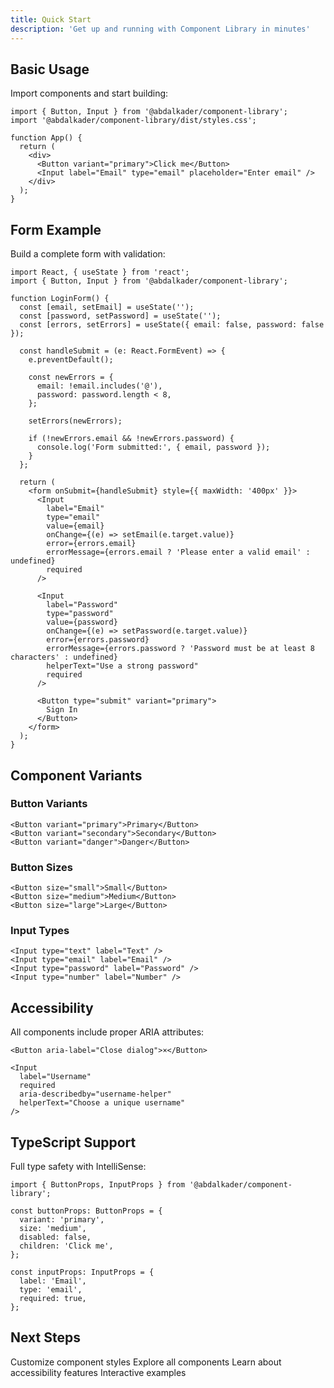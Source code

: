 ```yaml
---
title: Quick Start
description: 'Get up and running with Component Library in minutes'
---
```


## Basic Usage

Import components and start building:

```tsx
import { Button, Input } from '@abdalkader/component-library';
import '@abdalkader/component-library/dist/styles.css';

function App() {
  return (
    <div>
      <Button variant="primary">Click me</Button>
      <Input label="Email" type="email" placeholder="Enter email" />
    </div>
  );
}
```

## Form Example

Build a complete form with validation:

```tsx
import React, { useState } from 'react';
import { Button, Input } from '@abdalkader/component-library';

function LoginForm() {
  const [email, setEmail] = useState('');
  const [password, setPassword] = useState('');
  const [errors, setErrors] = useState({ email: false, password: false });

  const handleSubmit = (e: React.FormEvent) => {
    e.preventDefault();
    
    const newErrors = {
      email: !email.includes('@'),
      password: password.length < 8,
    };
    
    setErrors(newErrors);
    
    if (!newErrors.email && !newErrors.password) {
      console.log('Form submitted:', { email, password });
    }
  };

  return (
    <form onSubmit={handleSubmit} style={{ maxWidth: '400px' }}>
      <Input
        label="Email"
        type="email"
        value={email}
        onChange={(e) => setEmail(e.target.value)}
        error={errors.email}
        errorMessage={errors.email ? 'Please enter a valid email' : undefined}
        required
      />
      
      <Input
        label="Password"
        type="password"
        value={password}
        onChange={(e) => setPassword(e.target.value)}
        error={errors.password}
        errorMessage={errors.password ? 'Password must be at least 8 characters' : undefined}
        helperText="Use a strong password"
        required
      />
      
      <Button type="submit" variant="primary">
        Sign In
      </Button>
    </form>
  );
}
```

## Component Variants

### Button Variants

```tsx
<Button variant="primary">Primary</Button>
<Button variant="secondary">Secondary</Button>
<Button variant="danger">Danger</Button>
```

### Button Sizes

```tsx
<Button size="small">Small</Button>
<Button size="medium">Medium</Button>
<Button size="large">Large</Button>
```

### Input Types

```tsx
<Input type="text" label="Text" />
<Input type="email" label="Email" />
<Input type="password" label="Password" />
<Input type="number" label="Number" />
```

## Accessibility

All components include proper ARIA attributes:

```tsx
<Button aria-label="Close dialog">×</Button>

<Input
  label="Username"
  required
  aria-describedby="username-helper"
  helperText="Choose a unique username"
/>
```

## TypeScript Support

Full type safety with IntelliSense:

```tsx
import { ButtonProps, InputProps } from '@abdalkader/component-library';

const buttonProps: ButtonProps = {
  variant: 'primary',
  size: 'medium',
  disabled: false,
  children: 'Click me',
};

const inputProps: InputProps = {
  label: 'Email',
  type: 'email',
  required: true,
};
```

## Next Steps

<CardGroup cols={2}>
  <Card
    title="Theming"
    icon="palette"
    href="/docs/theming"
  >
    Customize component styles
  </Card>
  <Card
    title="Components"
    icon="grid"
    href="/components/button"
  >
    Explore all components
  </Card>
  <Card
    title="Accessibility"
    icon="universal-access"
    href="/guides/accessibility"
  >
    Learn about accessibility features
  </Card>
  <Card
    title="Storybook"
    icon="book"
    href="https://components.abdalkader.dev"
  >
    Interactive examples
  </Card>
</CardGroup>